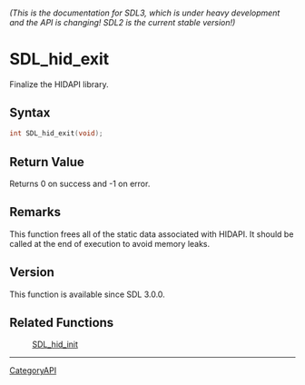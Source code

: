 ====== (This is the documentation for SDL3, which is under heavy development and the API is changing! SDL2 is the current stable version!) ======
= SDL_hid_exit =

Finalize the HIDAPI library.

== Syntax ==

<syntaxhighlight lang='c'>
int SDL_hid_exit(void);
</syntaxhighlight>

== Return Value ==

Returns 0 on success and -1 on error.

== Remarks ==

This function frees all of the static data associated with HIDAPI. It
should be called at the end of execution to avoid memory leaks.

== Version ==

This function is available since SDL 3.0.0.

== Related Functions ==

:[[SDL_hid_init]]

----
[[CategoryAPI]]


